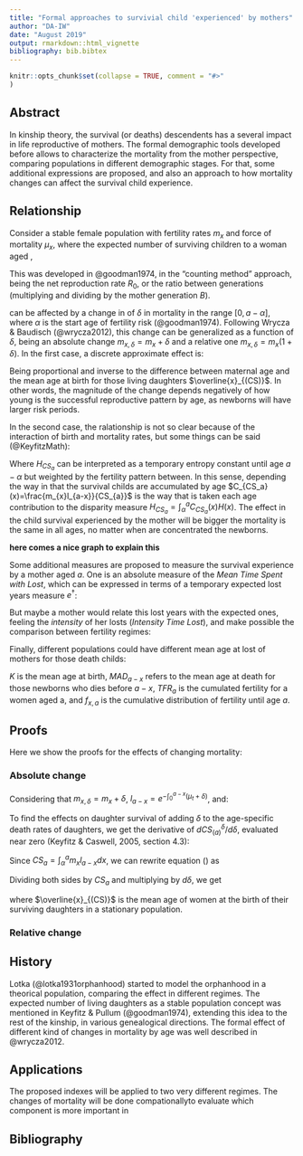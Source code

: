 ```yaml
---
title: "Formal approaches to survivial child 'experienced' by mothers"
author: "DA-IW"
date: "August 2019"
output: rmarkdown::html_vignette
bibliography: bib.bibtex
---
```


```r
knitr::opts_chunk$set(collapse = TRUE, comment = "#>"
)
```

## Abstract

In kinship theory, the survival (or deaths) descendents has a several impact in life reproductive of mothers. The formal demographic tools developed before allows to characterize the mortality from the mother perspective, comparing populations in different demographic stages. For that, some additional expressions are proposed, and also an approach to how mortality changes can affect the survival child experience. 

## Relationship

Consider a stable female population with fertility rates $m_{x}$ and force of mortality $\mu_{x}$, where the expected number of surviving children to a woman aged \textit{a}, 

\begin{equation}
\label{eq:CS}
CS_a = \int_{\alpha}^a{m_{x}l_{a-x}dx}
\end{equation}

This was developed in @goodman1974, in the "counting method" approach, being the net reproduction rate $R_0$, or the ratio between generations (multiplying and dividing by the mother generation $B$). 

can be affected by a change in of $\delta$ in mortality in the range $[0,a-\alpha]$, where $\alpha$ is the start age of fertility risk  (@goodman1974). Following Wrycza & Baudisch (@wrycza2012), this change can be generalized as a function of $\delta$, being an absolute change  $m_{x,\delta}=m_{x}+\delta$ and a relative one $m_{x,\delta}=m_{x}(1+\delta)$. In the first case, a discrete approximate effect is:

\begin{equation}
\label{eq:abs_change}
\frac{\Delta CS_{a}}{CS_{a}} \approx -(a - \overline{x}_{(CS)}) \Delta\delta.
\end{equation}

Being proportional and inverse to the difference between maternal age \textit{a} and the mean age at birth for those living daughters $\overline{x}_{(CS)}$. In other words, the magnitude of the change depends negatively of how young is the successful reproductive pattern by age, as newborns will have larger risk periods.

In the second case, the ralationship is not so clear because of the interaction of birth and mortality rates, but some things can be said (@KeyfitzMath):

\begin{equation}
\label{eq:relat_change}
\frac{\Delta CS_{a}}{CS_{a}} \approx -H_{CS_a} \Delta\delta.
\end{equation}

Where $H_{CS_a}$ can be interpreted as a temporary entropy constant until age $a-\alpha$ but weighted by the fertility pattern between. In this sense, depending the way in that the survival childs are accumulated by age $C_{CS_a}(x)=\frac{m_{x}l_{a-x}}{CS_{a}}$ is the way that is taken each age contribution to the disparity measure $H_{CS_a}=\int_\alpha^a{C_{CS_a}(x)H(x)}$.
The effect in the child survival experienced by the mother will be bigger the mortality is the same in all ages, no matter when are concentrated the newborns.


**here comes a nice graph to explain this**

Some additional measures are proposed to measure the survival experience by a mother aged $a$. One is an absolute measure of the *Mean Time Spent with Lost*, which can be expressed in terms of a temporary expected lost years measure $e^\dagger$: 

\begin{equation}
\label{eq:MTSL}
MTSL_a = \int_\alpha^a{m_x\int_0^{a-x}{d_t e_{t,a-x}dt}dx} = \int_\alpha^a{m_x e_{o,a-x}^\dagger dx}.
\end{equation}

But maybe a mother would relate this lost years with the expected ones, feeling the *intensity* of her losts (*Intensity Time Lost*), and make possible the comparison between fertility regimes:

\begin{equation}
\label{eq:ITL}
  ITL_a = \frac{\int_\alpha^a{m_x e_{o,a-x}^\dagger dx}}{\int_\alpha^a{m_x e_{o,a-x} dx}}
\end{equation}

Finally, different populations could have different mean age at lost of mothers for those death childs:

\begin{equation}
\label{eq:MAL}
\begin{split}  
  MAL_a = \frac{\int_\alpha^a{m_x {\int_0^{a-x}\frac{d_t (x+t) dt}{\int_0^{a-x}{d_tdt}}}}}{\int_\alpha^a{m_x}} \\
  
  MAL_a = \frac{\int_\alpha^a{m_x x}}{TFR_a} + \frac{\int_\alpha^a{m_x MAD_{a-x}}}{TFR_a} \\
  
  MAL_a = K + \frac{\int_\alpha^a{m_x MAD_{a-x}}}{TFR_a} \\
  
  MAL_a = K + \int_\alpha^a{f_{x,a} MAD_{a-x}}
\end{split}
\end{equation}

$K$ is the mean age at birth, $MAD_{a-x}$ refers to the mean age at death for those newborns who dies before $a-x$, $TFR_a$ is the cumulated fertility for a women aged a, and $f_{x,a}$ is the cumulative distribution of fertility until age $a$. 

## Proofs

Here we show the proofs for the effects of changing mortality:

### Absolute change

Considering that $m_{x,\delta}=m_{x}+\delta$, $l_{a-x} = e^{-\int_{0}^{a-x}{(\mu_t+\delta})}$, and:

\begin{equation}
CS_{(a)}^\delta = \int_{\alpha}^{a}m_{x} l_{a-x} e^{-\delta (a-x)} dx.  
\end{equation}

To find the effects on daughter survival of adding $\delta$ to the age-specific death rates of daughters, we get the derivative of $dCS_{(a)}^\delta / d\delta$, evaluated near zero (Keyfitz \& Caswell, 2005, section 4.3):

\begin{equation}
\label{eq2}
= -a\int_{\alpha}^{a}m_{x} l_{a-x} dx + \int_{\alpha}^{a}m_{x} l_{a-x}x dx.
\end{equation}

Since $CS_{a} = \int_{\alpha}^{a}m_{x} l_{a-x} dx$, we can rewrite equation (\ref{eq2}) as

\begin{equation}
\frac{dCS^\delta}{d\delta} = -a CS_{a}  + \int_{\alpha}^{a} x m_{x} l_{a-x} dx.
\end{equation}

Dividing both sides by $CS_{a}$ and multiplying by $d\delta$, we get

\begin{equation}
\label{mort_cont}
\frac{d CS_{a}}{CS_{a}} = -(a - \overline{x}_{(CS)}) d\delta
\end{equation}

where $\overline{x}_{(CS)}$ is the mean age of women at the birth of their surviving daughters in a stationary population. 


### Relative change

\begin{equation}
\label{mort_change_relative}
\frac{d CS_{(a)}}{CS_{(a)}} = \frac{ \int_{\alpha}^{a}m_{(x)} l_{(a-x)} \log(l_{(a-x)}) dx}{\int_{\alpha}^{a}m_{(x)} l_{(a-x)}} d\delta
\end{equation}


## History

Lotka (@lotka1931orphanhood) started to model the orphanhood in a theorical population, comparing the effect in different regimes.  The expected number of living daughters as a stable population concept was mentioned in Keyfitz & Pullum (@goodman1974), extending this idea to the rest of the kinship, in various genealogical directions. The formal effect of different kind of changes in mortality by age was well described in @wrycza2012.

## Applications

The proposed indexes will be applied to two very different regimes.
The changes of mortality will be done compationallyto evaluate which component is more important in 

## Bibliography